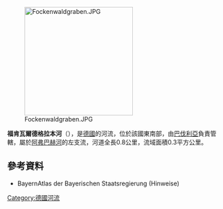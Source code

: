 {{Multiple issues|
{{Expand language|1=de|time=2020-08-24T15:25:32+00:00}}
{{Onesource|time=2020-08-24T15:25:32+00:00}}
}}
{{Coord|50|1|22.63|N|9|9|34.54|E|display=title}}
[[Image:Fockenwaldgraben.JPG|250px]]

'''福肯瓦爾德格拉本河'''（{{lang-de|Fockenwaldgraben}}），是[[德國|德國]]的河流，位於該國東南部，由[[巴伐利亞|巴伐利亞]]負責管轄，屬於[[阿弗巴赫河|阿弗巴赫河]]的左支流，河道全長0.8公里，流域面積0.3平方公里。

==參考資料==
* BayernAtlas der Bayerischen Staatsregierung (Hinweise)

{{Germany-geo-stub}}
[[Category:德國河流|Category:德國河流]]